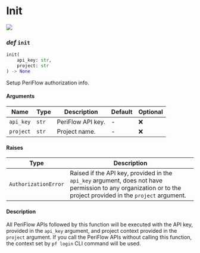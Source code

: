 # Init

<a href="https://github.com/friendliai/periflow-client/tree/main/periflow/sdk/init.py">
    <img src="https://img.shields.io/badge/View%20source%20on%20GitHub-181717?style=for-the-badge&logo=Github" />
</a>

### _def_ `init`

```python
init(
    api_key: str,
    project: str
) -> None
```

Setup PeriFlow authorization info.

#### Arguments

| Name | Type | Description | Default | Optional |
|------|------|-------------|---------|----------|
| `api_key` | `str` | PeriFlow API key. | - | ❌ |
| `project` | `str` | Project name. | - | ❌ |

#### Raises

| Type | Description |
|------|-------------|
| `AuthorizationError` | Raised if the API key, provided in the `api_key` argument, does not have permission to any organization or to the project provided in the `project` argument. |

#### Description

All PeriFlow APIs followed by this function will be executed with the API key,
provided in the `api_key` argument, and project context provided in the `project`
argument. If you call the PeriFlow APIs without calling this function, the context
set by `pf login` CLI command will be used.

